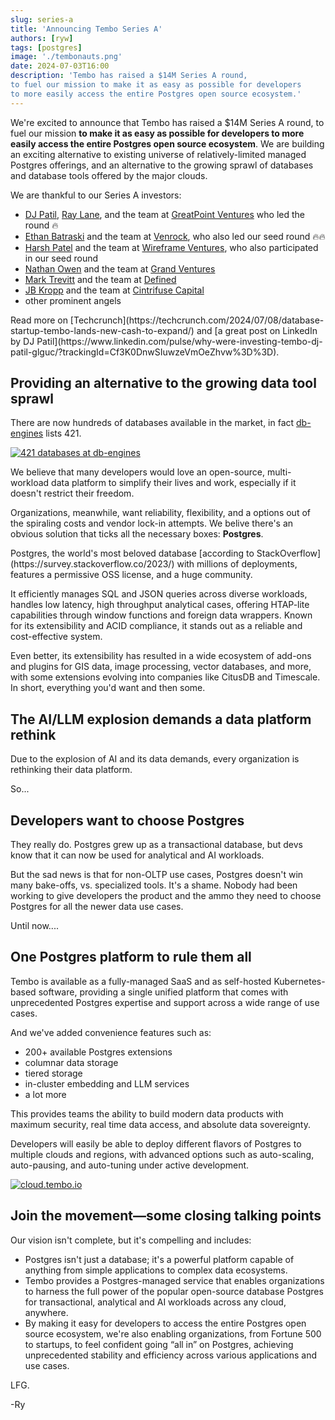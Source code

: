 ```yaml
---
slug: series-a
title: 'Announcing Tembo Series A'
authors: [ryw]
tags: [postgres]
image: './tembonauts.png'
date: 2024-07-03T16:00
description: 'Tembo has raised a $14M Series A round, 
to fuel our mission to make it as easy as possible for developers 
to more easily access the entire Postgres open source ecosystem.'
---
```


We're excited to announce that Tembo has raised a $14M Series A round, 
to fuel our mission **to make it as easy as possible for developers 
to more easily access the entire Postgres open source ecosystem**. We 
are building an exciting alternative to existing universe of 
relatively-limited managed Postgres offerings, and an alternative to the 
growing sprawl of databases and database tools offered by the major clouds.

We are thankful to our Series A investors:

* [DJ Patil](https://www.gpv.com/team/dj-patil), 
  [Ray Lane](https://www.gpv.com/team/ray-lane),
  and the team at [GreatPoint Ventures](https://www.gpv.com/) who led the round 🔥
* [Ethan Batraski](https://www.venrock.com/teammember/ethan-batraski/) 
  and the team at [Venrock](https://www.venrock.com/), who also led our seed round 🔥🔥
* [Harsh Patel](https://x.com/harsh1) and the team
  at [Wireframe Ventures](https://www.wireframevc.com/),
  who also participated in our seed round
* [Nathan Owen](https://grandvcp.com/team/member/1104)
  and the team at [Grand Ventures](https://grandvcp.com/)
* [Mark Trevitt](https://www.linkedin.com/in/marktrevitt)
  and the team at [Defined](https://www.definedvc.com/)
* [JB Kropp](https://www.linkedin.com/in/kropp/) 
  and the team at [Cintrifuse Capital](https://cintrifuse.com/)
* other prominent angels

<Callout title="Additional coverage" variant='info'>
  Read more on [Techcrunch](https://techcrunch.com/2024/07/08/database-startup-tembo-lands-new-cash-to-expand/)
  and [a great post on LinkedIn by DJ Patil](https://www.linkedin.com/pulse/why-were-investing-tembo-dj-patil-glguc/?trackingId=Cf3K0DnwSIuwzeVmOeZhvw%3D%3D).
</Callout>


## Providing an alternative to the growing data tool sprawl

There are now hundreds of databases available in the market, in fact
[db-engines](https://db-engines.com/en/ranking) lists 421.

[![421 databases at db-engines](./421-databases.png 'db-engines')](https://db-engines.com/en/ranking)

We believe that many developers would love an open-source, 
multi-workload data platform to simplify their lives and work, 
especially if it doesn't restrict their freedom.

Organizations, meanwhile, want reliability, flexibility, and a 
options out of the spiraling costs and vendor lock-in attempts. 
We belive there's an obvious solution that ticks all the necessary 
boxes: **Postgres**.

<Callout title="Postgres is the world's favorite database" variant='info'>
  Postgres, the world's most beloved database 
  [according to StackOverflow](https://survey.stackoverflow.co/2023/)
  with millions of deployments, 
  features a permissive OSS license, and a huge community. 
  
  It efficiently 
  manages SQL and JSON queries across diverse workloads, handles low 
  latency, high throughput analytical cases, offering HTAP-lite capabilities 
  through window functions and foreign data wrappers. Known for its 
  extensibility and ACID compliance, it stands out as a reliable and 
  cost-effective system.

  Even better, its extensibility has resulted in a wide ecosystem of 
  add-ons and plugins for GIS data, image processing, vector databases, 
  and more, with some extensions evolving into companies like CitusDB 
  and Timescale. In short, everything you'd want and then some.
</Callout>

## The AI/LLM explosion demands a data platform rethink

Due to the explosion of AI and its data demands,
every organization is rethinking their data platform.

So...

## Developers want to choose Postgres

They really do. Postgres grew up as a transactional database, but devs know that
it can now be used for analytical and AI workloads.

But the sad news is that for non-OLTP use cases, Postgres doesn't win many bake-offs,
vs. specialized tools. It's a shame. Nobody had been working to give developers the
product and the ammo they need to choose Postgres for all the newer data use cases.

Until now....

## One Postgres platform to rule them all

Tembo is available as a fully-managed SaaS and as self-hosted Kubernetes-based
software, providing a single unified platform that comes with unprecedented
Postgres expertise and support across a wide range of use cases.

And we've added convenience features such as:

-   200+ available Postgres extensions
-   columnar data storage
-   tiered storage
-   in-cluster embedding and LLM services
-   a lot more

This provides teams the ability to build modern data products with maximum security,
real time data access, and absolute data sovereignty.

Developers will easily be able to deploy different flavors of Postgres
to multiple clouds and regions, with advanced options such as auto-scaling,
auto-pausing, and auto-tuning under active development.

[![cloud.tembo.io](./tembo-ui.svg 'cloud.tembo.io select a stack')](https://cloud.tembo.io)

## Join the movement—some closing talking points

Our vision isn't complete, but it's compelling and includes:

-   Postgres isn't just a database; it's a powerful platform capable of anything
    from simple applications to complex data ecosystems.
-   Tembo provides a Postgres-managed service that enables organizations to
    harness the full power of the popular open-source database Postgres for
    transactional, analytical and AI workloads across any cloud, anywhere.
-   By making it easy for developers to access the entire Postgres open source
    ecosystem, we're also enabling organizations, from Fortune 500 to startups,
    to feel confident going “all in” on Postgres, achieving unprecedented stability
    and efficiency across various applications and use cases.

LFG.

-Ry
